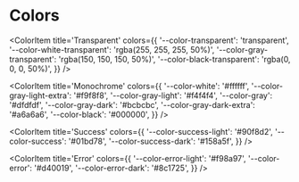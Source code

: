 
# Colors

<ColorPalette>
<ColorItem
  title='Primary'
  colors={{
    '--color-primary-light-extra': '#e3f3ff',
    '--color-primary-light': '#9fd7ff',
    '--color-primary': '#2593e3',
    '--color-primary-dark': '#0f67a7',
  }}
/>

<ColorItem
  title='Transparent'
  colors={{
    '--color-transparent': 'transparent',
    '--color-white-transparent': 'rgba(255, 255, 255, 50%)',
    '--color-gray-transparent': 'rgba(150, 150, 150, 50%)',
    '--color-black-transparent': 'rgba(0, 0, 0, 50%)',
  }}
/>

<ColorItem
  title='Monochrome'
  colors={{
    '--color-white': '#ffffff',
    '--color-gray-light-extra': '#f9f8f8',
    '--color-gray-light': '#f4f4f4',
    '--color-gray': '#dfdfdf',
    '--color-gray-dark': '#bcbcbc',
    '--color-gray-dark-extra': '#a6a6a6',
    '--color-black': '#000000',
  }}
/>

<ColorItem
  title='Success'
  colors={{
    '--color-success-light': '#90f8d2',
    '--color-success': '#01bd78',
    '--color-success-dark': '#158a5f',
  }}
/>

<ColorItem
    title='Error'
    colors={{
      '--color-error-light': '#f98a97',
      '--color-error': '#d40019',
      '--color-error-dark': '#8c1725',
    }}
/>
</ColorPalette>
